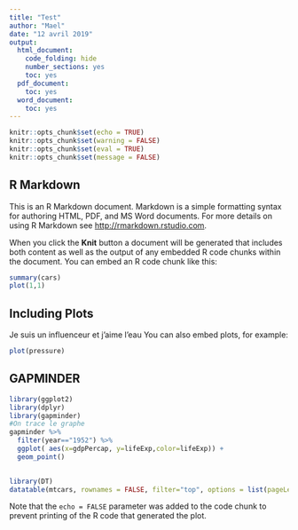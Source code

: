 ```yaml
---
title: "Test"
author: "Mael"
date: "12 avril 2019"
output:
  html_document:
    code_folding: hide
    number_sections: yes
    toc: yes
  pdf_document:
    toc: yes
  word_document:
    toc: yes
---
```


```r
knitr::opts_chunk$set(echo = TRUE)
knitr::opts_chunk$set(warning = FALSE)
knitr::opts_chunk$set(eval = TRUE)
knitr::opts_chunk$set(message = FALSE)
```

## R Markdown

This is an R Markdown document. Markdown is a simple formatting syntax for authoring HTML, PDF, and MS Word documents. For more details on using R Markdown see <http://rmarkdown.rstudio.com>.

When you click the **Knit** button a document will be generated that includes both content as well as the output of any embedded R code chunks within the document. You can embed an R code chunk like this:

```r
summary(cars)
plot(1,1)
```

## Including Plots

Je suis un influenceur et j'aime l'eau
You can also embed plots, for example:

```r
plot(pressure)


```

## GAPMINDER

```r
library(ggplot2)
library(dplyr)
library(gapminder)
#On trace le graphe
gapminder %>%
  filter(year=="1952") %>%
  ggplot( aes(x=gdpPercap, y=lifeExp,color=lifeExp)) +
  geom_point()
  
```
```r
library(DT)
datatable(mtcars, rownames = FALSE, filter="top", options = list(pageLength = 5, scrollX=T) )
```

Note that the `echo = FALSE` parameter was added to the code chunk to prevent printing of the R code that generated the plot.
